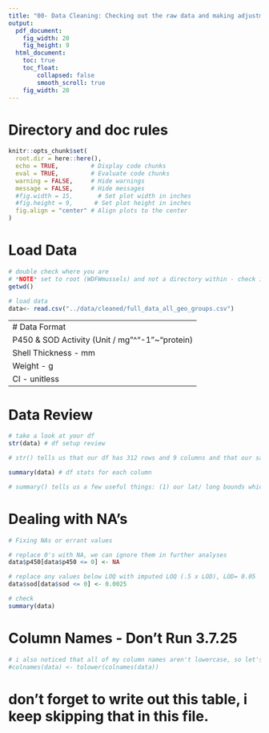 ```yaml
---
title: "00- Data Cleaning: Checking out the raw data and making adjustments to support analyses"
output:
  pdf_document: 
    fig_width: 20
    fig_height: 9
  html_document: 
    toc: true
    toc_float:
        collapsed: false
        smooth_scroll: true
    fig_width: 20
---
```


# Directory and doc rules

```r

knitr::opts_chunk$set(
  root.dir = here::here(),
  echo = TRUE,         # Display code chunks
  eval = TRUE,         # Evaluate code chunks
  warning = FALSE,     # Hide warnings
  message = FALSE,     # Hide messages
  #fig.width = 15,       # Set plot width in inches
  #fig.height = 9,      # Set plot height in inches
  fig.align = "center" # Align plots to the center
)

```

# Load Data

```r

# double check where you are
# *NOTE* set to root (WDFWmussels) and not a directory within - check into why that is happening in the knitr block
getwd()

# load data
data<- read.csv("../data/cleaned/full_data_all_geo_groups.csv")


```

---
# Data Format
P450 & SOD Activity (Unit / mg"^"-1"~"protein)
Shell Thickness - mm
Weight - g
CI - unitless
---

# Data Review

```r

# take a look at your df
str(data) # df setup review

# str() tells us that our df has 312 rows and 9 columns and that our sample_id and site number are being treated as integers; this might be a problem in analyses and plotting.

summary(data) # df stats for each column

# summary() tells us a few useful things: (1) our lat/ long bounds which we'll need for mapping, (2) we have NA values in p450 and condition_factor that need to be investigated before moving forward.

```

# Dealing with NA's

```r

# Fixing NAs or errant values

# replace 0's with NA, we can ignore them in further analyses
data$p450[data$p450 <= 0] <- NA

# replace any values below LOQ with imputed LOQ (.5 x LOD), LOD= 0.05
data$sod[data$sod <= 0] <- 0.0025

# check
summary(data)

```

# Column Names - Don't Run 3.7.25

```r

# i also noticed that all of my column names aren't lowercase, so let's fix that to prevent unnecessary mistakes
#colnames(data) <- tolower(colnames(data))

```

# don't forget to write out this table, i keep skipping that in this file.